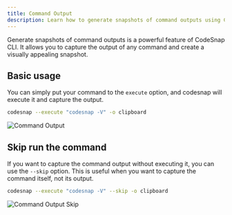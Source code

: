 ```yaml
---
title: Command Output
description: Learn how to generate snapshots of command outputs using CodeSnap CLI
---
```


Generate snapshots of command outputs is a powerful feature of CodeSnap CLI. It allows you to capture the output of any command and create a visually appealing snapshot.

## Basic usage

You can simply put your command to the `execute` option, and codesnap will execute it and capture the output.

```bash
codesnap --execute "codesnap -V" -o clipboard
```

![Command Output](./command-output.png)

## Skip run the command

If you want to capture the command output without executing it, you can use the `--skip` option. This is useful when you want to capture the command itself, not its output.

```bash
codesnap --execute "codesnap -V" --skip -o clipboard
```

![Command Output Skip](./command-output2.png)
